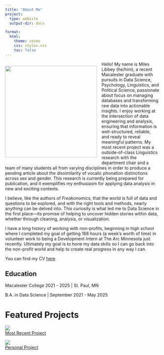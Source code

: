 ```yaml
---
title: "About Me"
project:
  type: website
  output-dir: docs

format:
  html:
    theme: cosmo
    css: styles.css
    toc: false
---
```


:::: {#intro-heading}
::: {style="float: left; margin-right: 15px;"}
![](profilePicture.png){width="300"}
:::
Hello! My name is Miles Libbey (he/him), a recent Macalester graduate with pursuits in Data Science, Psychology, Linguistics, and Political Science, passionate about focus on managing databases and transforming raw data into actionable insights. I enjoy working at the intersection of data engineering and analysis, ensuring that information is well-structured, reliable, and ready to reveal meaningful patterns. My most recent project was a outside-of-class Linguistics research with the department chair and a team of many students all from varying disciplines in order to produce a pending article about the dissimilarity of vocalic phonation distinctions across sex and gender. This research is currently being prepared for publication, and it exemplifies my enthusiasm for applying data analysis in new and exciting contexts.

I believe, like the authors of *Freakonomics*, that the world is full of data and questions to be explored, and with the right tools and methods, nearly anything can be delved into. This curiosity is what led me to Data Science in the first place—its promise of helping to uncover hidden stories within data, whether through cleaning, analysis, or visualization.

I have a long history of working with non-profits, beginning in high school where I completed my goal of getting 168 hours (a week's worth of time) in volunteer work to being a Development Intern at The Arc Minnesota just recently. Ultimately my goal is to hone my data skills so I can go back into the non-profit world and help to create real progress in any way I can.

You can find my CV [here](cv.qmd)
::::


## Education

::: {##intro-heading}
Macalester College 2021 - 2025 \| St. Paul, MN

B.A. in Data Science \| September 2021 - May 2025
:::

# Featured Projects
::: {.grid}
::: {.g-col-6}
<a href="projects/capstonePortfolio/index.html" class="overlay-container">
  <img src="projects/capstonePortfolio/icon.png">
  <div class="overlay-text">Most Recent Project</div>
</a>
:::

::: {.g-col-6}
<a href="projects/LonelinessProject/index.html" class="overlay-container">
  <img src="projects/LonelinessProject/icon.png">
  <div class="overlay-text">Personal Project</div>
</a>
:::
:::